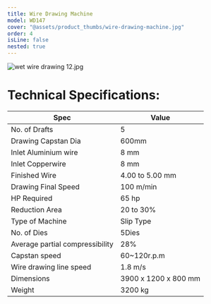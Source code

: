 ```yaml
---
title: Wire Drawing Machine
model: WD147
cover: "@assets/product_thumbs/wire-drawing-machine.jpg"
order: 4
isLine: false
nested: true
---
```



<ProductTabs />

![wet wire drawing 12.jpg](@assets/article_images/wire-drawing-machine/wet-wire-drawing-12.jpg)

# Technical Specifications:

| Spec                            | Value                |
| ------------------------------- | -------------------- |
| No. of Drafts                   | 5                    |
| Drawing Capstan Dia             | 600mm                |
| Inlet Aluminium wire            | 8 mm                 |
| Inlet Copperwire                | 8 mm                 |
| Finished Wire                   | 4.00 to 5.00 mm      |
| Drawing Final Speed             | 100 m/min            |
| HP Required                     | 65 hp                |
| Reduction Area                  | 20 to 30%            |
| Type of Machine                 | Slip Type            |
| No. of Dies                     | 5Dies                |
| Average partial compressibility | 28%                  |
| Capstan speed                   | 60~120r.p.m          |
| Wire drawing line speed         | 1.8 m/s              |
| Dimensions                      | 3900 x 1200 x 800 mm |
| Weight                          | 3200 kg              |
